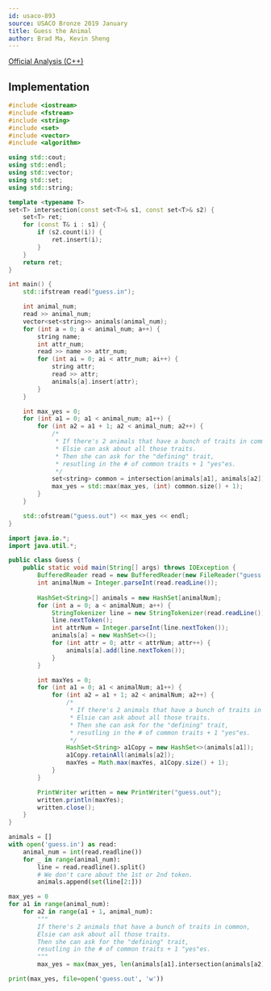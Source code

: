 ```yaml
---
id: usaco-893
source: USACO Bronze 2019 January
title: Guess the Animal
author: Brad Ma, Kevin Sheng
---
```


[Official Analysis (C++)](http://usaco.org/current/data/sol_guess_bronze_jan19.html)

## Implementation

<LanguageSection>
<CPPSection>
  
```cpp
#include <iostream>
#include <fstream>
#include <string>
#include <set>
#include <vector>
#include <algorithm>

using std::cout;
using std::endl;
using std::vector;
using std::set;
using std::string;

template <typename T>
set<T> intersection(const set<T>& s1, const set<T>& s2) {
	set<T> ret;
	for (const T& i : s1) {
		if (s2.count(i)) {
			ret.insert(i);
		}
	}
	return ret;
}

int main() {
	std::ifstream read("guess.in");

	int animal_num;
	read >> animal_num;
	vector<set<string>> animals(animal_num);
	for (int a = 0; a < animal_num; a++) {
		string name;
		int attr_num;
		read >> name >> attr_num;
		for (int ai = 0; ai < attr_num; ai++) {
			string attr;
			read >> attr;
			animals[a].insert(attr);
		}
	}

	int max_yes = 0;
	for (int a1 = 0; a1 < animal_num; a1++) {
		for (int a2 = a1 + 1; a2 < animal_num; a2++) {
			/*
			 * If there's 2 animals that have a bunch of traits in common,
			 * Elsie can ask about all those traits.
			 * Then she can ask for the "defining" trait,
			 * resutling in the # of common traits + 1 "yes"es.
			 */
			set<string> common = intersection(animals[a1], animals[a2]);
			max_yes = std::max(max_yes, (int) common.size() + 1);
		}
	}

	std::ofstream("guess.out") << max_yes << endl;
}
```
  
</CPPSection>
<JavaSection>
  
```java
import java.io.*;
import java.util.*;

public class Guess {
	public static void main(String[] args) throws IOException {
		BufferedReader read = new BufferedReader(new FileReader("guess.in"));
		int animalNum = Integer.parseInt(read.readLine());
		
		HashSet<String>[] animals = new HashSet[animalNum];
		for (int a = 0; a < animalNum; a++) {
			StringTokenizer line = new StringTokenizer(read.readLine());
			line.nextToken();
			int attrNum = Integer.parseInt(line.nextToken());
			animals[a] = new HashSet<>();
			for (int attr = 0; attr < attrNum; attr++) {
				animals[a].add(line.nextToken());
			}
		}

		int maxYes = 0;
		for (int a1 = 0; a1 < animalNum; a1++) {
			for (int a2 = a1 + 1; a2 < animalNum; a2++) {
				/*
				 * If there's 2 animals that have a bunch of traits in common,
				 * Elsie can ask about all those traits.
				 * Then she can ask for the "defining" trait,
				 * resutling in the # of common traits + 1 "yes"es.
				 */
				HashSet<String> a1Copy = new HashSet<>(animals[a1]);
				a1Copy.retainAll(animals[a2]);
				maxYes = Math.max(maxYes, a1Copy.size() + 1);
			}
		}

		PrintWriter written = new PrintWriter("guess.out");
		written.println(maxYes);
		written.close();
	}
}
```
</JavaSection>
<PySection>

```py
animals = []
with open('guess.in') as read:
	animal_num = int(read.readline())
	for _ in range(animal_num):
		line = read.readline().split()
		# We don't care about the 1st or 2nd token.
		animals.append(set(line[2:]))

max_yes = 0
for a1 in range(animal_num):
	for a2 in range(a1 + 1, animal_num):
		"""
		If there's 2 animals that have a bunch of traits in common,
		Elsie can ask about all those traits.
		Then she can ask for the "defining" trait,
		resutling in the # of common traits + 1 "yes"es.
		"""
		max_yes = max(max_yes, len(animals[a1].intersection(animals[a2])) + 1)

print(max_yes, file=open('guess.out', 'w'))
```

</PySection>
</LanguageSection>
